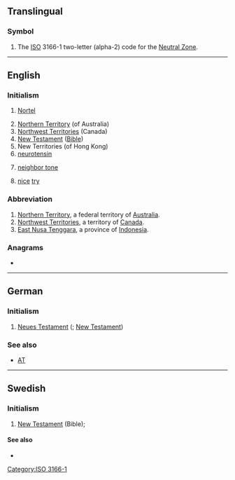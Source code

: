 {{also|n.t.|N.T.|N. T.|NT}}
==Translingual==

===Symbol===
{{head|mul|symbol}}

# The [[ISO]] 3166-1 two-letter (alpha-2) code for the [[Neutral Zone]].

[[Category:ISO 3166-1]]

----

==English==
{{wikipedia}}

===Initialism===
{{rfc-header|Initialism}}
{{head|en|initialism}}

# {{lb|en|stock symbol}} [[w:Nortel|Nortel]]
# [[Northern Territory]] (of Australia)
# [[Northwest Territories]] (Canada)
# [[New Testament]] ([[Bible]])
# New Territories (of Hong Kong)
# [[neurotensin]]
# {{lb|en|music}} [[neighbor tone]]
# {{lb|en|internet slang}} [[nice]] [[try]]

===Abbreviation===
{{rfc-header|Abbreviation}}
{{head|en|abbreviation}}
# [[Northern Territory]], a federal territory of [[Australia]].
# [[Northwest Territories]], a territory of [[Canada]].
# [[East Nusa Tenggara]], a province of [[Indonesia]].

===Anagrams===
* {{anagrams|en|a=nt|TN|tn}}

----

==German==

===Initialism===
{{rfc-header|Initialism}}
{{de-proper noun|n}}

# [[Neues Testament]] ({{l|en|NT}}; [[New Testament]])

===See also===
* [[AT]]

----

==Swedish==

===Initialism===
{{rfc-header|Initialism}}
{{head|sv|initialism}}

# [[New Testament]] (Bible); {{abbreviation of|Nya Testamentet|lang=sv}}

====See also====
* {{l|sv|GT}}